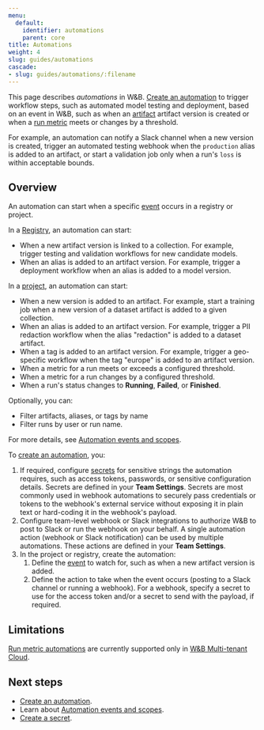 ```yaml
---
menu:
  default:
    identifier: automations
    parent: core
title: Automations
weight: 4
slug: guides/automations
cascade:
- slug: guides/automations/:filename
---
```


<Info>
<EnterpriseCloudOnly/>
</Info>

This page describes _automations_ in W&B. [Create an automation](/models/automations/create-automations/) to trigger workflow steps, such as automated model testing and deployment, based on an event in W&B, such as when an [artifact](/models/artifacts/) artifact version is created or when a [run metric](/models/runs/) meets or changes by a threshold.

For example, an automation can notify a Slack channel when a new version is created, trigger an automated testing webhook when the `production` alias is added to an artifact, or start a validation job only when a run's `loss` is within acceptable bounds.

## Overview
An automation can start when a specific [event](/models/automations/automation-events/) occurs in a registry or project.

In a [Registry](/models/registry/), an automation can start:
- When a new artifact version is linked to a collection. For example, trigger testing and validation workflows for new candidate models.
- When an alias is added to an artifact version. For example, trigger a deployment workflow when an alias is added to a model version.

In a [project](/models/track/project-page/), an automation can start:
- When a new version is added to an artifact. For example, start a training job when a new version of a dataset artifact is added to a given collection.
- When an alias is added to an artifact version. For example, trigger a PII redaction workflow when the alias "redaction" is added to a dataset artifact.
- When a tag is added to an artifact version. For example, trigger a geo-specific workflow when the tag "europe" is added to an artifact version.
- When a metric for a run meets or exceeds a configured threshold.
- When a metric for a run changes by a configured threshold.
- When a run's status changes to **Running**, **Failed**, or **Finished**.

Optionally, you can:
- Filter artifacts, aliases, or tags by name
- Filter runs by user or run name.

For more details, see [Automation events and scopes](/models/automations/automation-events/).

To [create an automation](/models/automations/create-automations/), you:

1. If required, configure [secrets](/platform/secrets/) for sensitive strings the automation requires, such as access tokens, passwords, or sensitive configuration details. Secrets are defined in your **Team Settings**. Secrets are most commonly used in webhook automations to securely pass credentials or tokens to the webhook's external service without exposing it in plain text or hard-coding it in the webhook's payload.
1. Configure team-level webhook or Slack integrations to authorize W&B to post to Slack or run the webhook on your behalf. A single automation action (webhook or Slack notification) can be used by multiple automations. These actions are defined in your **Team Settings**.
1. In the project or registry, create the automation:
    1. Define the [event](#automation-events) to watch for, such as when a new artifact version is added. 
    1. Define the action to take when the event occurs (posting to a Slack channel or running a webhook). For a webhook, specify a secret to use for the access token and/or a secret to send with the payload, if required.

## Limitations
[Run metric automations](/models/automations/automation-events/#run-metrics-events) are currently supported only in [W&B Multi-tenant Cloud](/platform/hosting/#wb-multi-tenant-cloud).

## Next steps
- [Create an automation](/models/automations/create-automations/).
- Learn about [Automation events and scopes](/models/automations/automation-events/).
- [Create a secret](/platform/secrets/).
